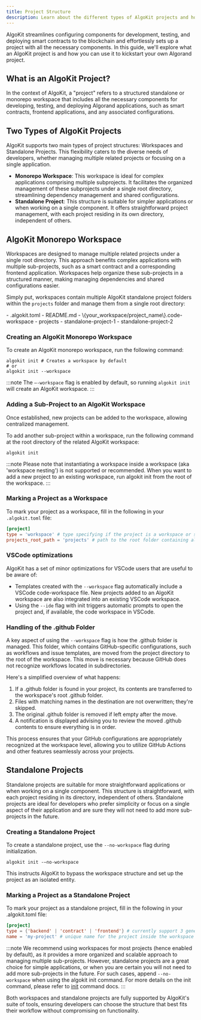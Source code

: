```yaml
---
title: Project Structure
description: Learn about the different types of AlgoKit projects and how to create them.
---
```



AlgoKit streamlines configuring components for development, testing, and deploying smart contracts to the
blockchain and effortlessly sets up a project with all the necessary components. In this guide, we'll explore what an AlgoKit project
is and how you can use it to kickstart your own Algorand project.

## What is an AlgoKit Project?

In the context of AlgoKit, a "project" refers to a structured standalone or monorepo workspace that includes
all the necessary components for developing, testing, and deploying Algorand applications, such as smart
contracts, frontend applications, and any associated configurations.

## Two Types of AlgoKit Projects

AlgoKit supports two main types of project structures: Workspaces and Standalone Projects. This flexibility caters
to the diverse needs of developers, whether managing multiple related projects or focusing on a single application.

- **Monorepo Workspace**: This workspace is ideal for complex applications comprising multiple subprojects. It facilitates the organized management of these subprojects under a single root directory, streamlining dependency management and shared configurations.
- **Standalone Project**: This structure is suitable for simpler applications or when working on a single component. It offers straightforward project management, with each project residing in its own directory, independent of others.

## AlgoKit Monorepo Workspace

Workspaces are designed to manage multiple related projects under a single root directory. This approach benefits complex applications with multiple sub-projects, such as a smart contract and a
corresponding frontend application. Workspaces help organize these sub-projects in a structured manner,
making managing dependencies and shared configurations easier.

Simply put, workspaces contain multiple AlgoKit standalone project folders within the `projects` folder and manage
them from a single root directory:

<FileTree>
- .algokit.toml
- README.md
- \{your_workspace/project_name\}.code-workspace
- projects
    - standalone-project-1
    - standalone-project-2
</FileTree>

### Creating an AlgoKit Monorepo Workspace

To create an AlgoKit monorepo workspace, run the following command:

```shell showLineNumbers=false frame=none showLineNumbers=false frame=none
algokit init # Creates a workspace by default
# or
algokit init --workspace
```

:::note
The `–-workspace` flag is enabled by default, so running `algokit init` will create an AlgoKit workspace.
:::

### Adding a Sub-Project to an AlgoKit Workspace

Once established, new projects can be added to the workspace, allowing centralized management.

To add another sub-project within a workspace, run the following command at the root directory of the
related AlgoKit workspace:

```shell showLineNumbers=false frame=none showLineNumbers=false frame=none
algokit init
```

:::note
Please note that instantiating a workspace inside a workspace (aka 'workspace nesting') is not supported or
recommended. When you want to add a new project to an existing workspace, run algokit init from the
root of the workspace.
:::

### Marking a Project as a Workspace

To mark your project as a workspace, fill in the following in your `.algokit.toml` file:

```toml
[project]
type = 'workspace' # type specifying if the project is a workspace or standalone
projects_root_path = 'projects' # path to the root folder containing all sub-projects in the workspace
```

### VSCode optimizations

AlgoKit has a set of minor optimizations for VSCode users that are useful to be aware of:

- Templates created with the `--workspace` flag automatically include a VSCode code-workspace file. New projects
  added to an AlgoKit workspace are also integrated into an existing VSCode workspace.
- Using the `--ide` flag with init triggers automatic prompts to open the project and, if available, the code
  workspace in VSCode.

### Handling of the .github Folder

A key aspect of using the `--workspace` flag is how the .github folder is managed. This folder, which contains
GitHub-specific configurations, such as workflows and issue templates, are moved from the project directory to the
root of the workspace. This move is necessary because GitHub does not recognize workflows located in subdirectories.

Here's a simplified overview of what happens:

1. If a .github folder is found in your project, its contents are transferred to the workspace's root .github folder.
2. Files with matching names in the destination are not overwritten; they're skipped.
3. The original .github folder is removed if left empty after the move.
4. A notification is displayed advising you to review the moved .github contents to ensure everything is in order.

This process ensures that your GitHub configurations are appropriately recognized at the workspace level, allowing you
to utilize GitHub Actions and other features seamlessly across your projects.

## Standalone Projects

Standalone projects are suitable for more straightforward applications or when working on a single component. This structure
is straightforward, with each project residing in its directory, independent of others. Standalone projects
are ideal for developers who prefer simplicity or focus on a single aspect of their application and are
sure they will not need to add more sub-projects in the future.

### Creating a Standalone Project

To create a standalone project, use the `--no-workspace` flag during initialization.

```shell showLineNumbers=false frame=none showLineNumbers=false frame=none
algokit init -–no-workspace
```

This instructs AlgoKit to bypass the workspace structure and set up the project as an isolated entity.

### Marking a Project as a Standalone Project

To mark your project as a standalone project, fill in the following in your .algokit.toml file:

```toml
[project]
type = {'backend' | 'contract' | 'frontend'} # currently support 3 generic categories for standalone projects
name = 'my-project' # unique name for the project inside the workspace
```

:::note
We recommend using workspaces for most projects (hence enabled by default), as it provides a more organized
and scalable approach to managing multiple sub-projects. However, standalone projects are a great choice for
simple applications, or when you are certain you will not need to add more sub-projects in the future. For such cases, append `--no-workspace` when using the algokit init command. For more details on the init command,
please refer to [init](https://github.com/algorandfoundation/algokit-cli/blob/main/docs/features/init.md) command docs.
:::

Both workspaces and standalone projects are fully supported by AlgoKit's suite of tools, ensuring developers
can choose the structure that best fits their workflow without compromising on functionality.
